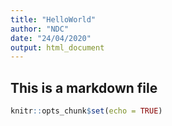 ```yaml
---
title: "HelloWorld"
author: "NDC"
date: "24/04/2020"
output: html_document
---
```


## This is a markdown file

```r
knitr::opts_chunk$set(echo = TRUE)
```

